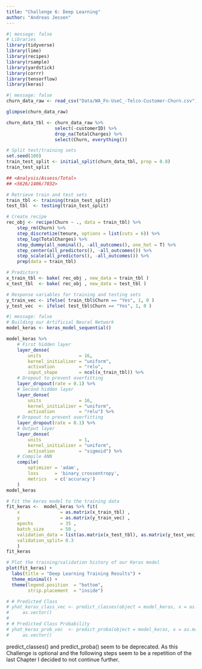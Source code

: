 ```yaml
---
title: "Challenge 6: Deep Learning"
author: "Andreas Jessen"
---
```


```r
#| message: false
# Libraries
library(tidyverse)
library(lime)
library(recipes)
library(rsample)
library(yardstick)
library(corrr)
library(tensorflow)
library(keras)
```

```r
#| message: false
churn_data_raw <- read_csv("Data/WA_Fn-UseC_-Telco-Customer-Churn.csv")

glimpse(churn_data_raw)
```

```r
churn_data_tbl <- churn_data_raw %>%
                  select(-customerID) %>%
                  drop_na(TotalCharges) %>%
                  select(Churn, everything())

```

```r
# Split test/training sets
set.seed(100)
train_test_split <- initial_split(churn_data_tbl, prop = 0.8)
train_test_split

## <Analysis/Assess/Total>
## <5626/1406/7032>

# Retrieve train and test sets
train_tbl <- training(train_test_split)
test_tbl  <- testing(train_test_split)

```

```r
# Create recipe
rec_obj <- recipe(Churn ~ ., data = train_tbl) %>%
    step_rm(Churn) %>% 
    step_discretize(tenure, options = list(cuts = 6)) %>%
    step_log(TotalCharges) %>%
    step_dummy(all_nominal(), -all_outcomes(), one_hot = T) %>%
    step_center(all_predictors(), -all_outcomes()) %>%
    step_scale(all_predictors(), -all_outcomes()) %>%
    prep(data = train_tbl)
```

```r
# Predictors
x_train_tbl <- bake( rec_obj , new_data = train_tbl )
x_test_tbl  <- bake( rec_obj , new_data = test_tbl )
```

```r
# Response variables for training and testing sets
y_train_vec <- ifelse( train_tbl$Churn == "Yes", 1, 0 )
y_test_vec  <- ifelse( test_tbl$Churn == "Yes", 1, 0 )
```

```r
#| message: false
# Building our Artificial Neural Network
model_keras <- keras_model_sequential()

model_keras %>% 
    # First hidden layer
    layer_dense(
        units              = 16, 
        kernel_initializer = "uniform", 
        activation         = "relu", 
        input_shape        = ncol(x_train_tbl)) %>% 
    # Dropout to prevent overfitting
    layer_dropout(rate = 0.1) %>%
    # Second hidden layer
    layer_dense(
        units              = 16, 
        kernel_initializer = "uniform", 
        activation         = "relu") %>% 
    # Dropout to prevent overfitting
    layer_dropout(rate = 0.1) %>%
    # Output layer
    layer_dense(
        units              = 1, 
        kernel_initializer = "uniform", 
        activation         = "sigmoid") %>% 
    # Compile ANN
    compile(
        optimizer = 'adam',
        loss      = 'binary_crossentropy',
        metrics   = c('accuracy')
    )
model_keras
```

```r
# Fit the keras model to the training data
fit_keras <-  model_keras %>% fit(
    x               = as.matrix(x_train_tbl) , 
    y               = as.matrix(y_train_vec) , 
    epochs          = 35 ,
    batch_size      = 50 , 
    validation_data = list(as.matrix(x_test_tbl), as.matrix(y_test_vec)) ,
    validation_split= 0.3 
    )
fit_keras
```

```r
# Plot the training/validation history of our Keras model
plot(fit_keras) +
  labs(title = "Deep Learning Training Results") +
  theme_minimal() +
  theme(legend.position  = "bottom", 
        strip.placement  = "inside")
```

```r
# # Predicted Class
# yhat_keras_class_vec <- predict_classes(object = model_keras, x = as.matrix(x_test_tbl)) %>%
#     as.vector()
# 
# # Predicted Class Probability
# yhat_keras_prob_vec  <- predict_proba(object = model_keras, x = as.matrix(x_test_tbl)) %>%
#     as.vector()
```


predict_classes() and predict_proba() seem to be deprecated. As this Challenge is optional and the following steps seem to be a repetition of the last Chapter I decided to not continue further.
